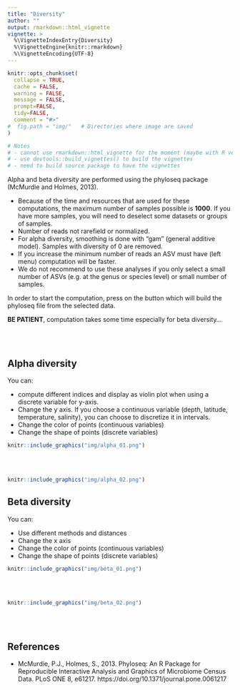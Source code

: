 ```yaml
---
title: "Diversity"
author: ""
output: rmarkdown::html_vignette
vignette: >
  %\VignetteIndexEntry{Diversity}
  %\VignetteEngine{knitr::rmarkdown}
  %\VignetteEncoding{UTF-8}
---
```


```r
knitr::opts_chunk$set(
  collapse = TRUE,
  cache = FALSE,
  warning = FALSE,
  message = FALSE,
  prompt=FALSE,
  tidy=FALSE,
  comment = "#>" 
#  fig.path = "img/"   # Directories where image are saved
)

# Notes
# - cannot use rmarkdown::html_vignette for the moment (maybe with R version 4.0)
# - use devtools::build_vignettes() to build the vignettes
# - need to build source package to have the vignettes
```

Alpha and beta diversity are performed using the phyloseq package (McMurdie and Holmes, 2013).

* Because of the time and resources that are used for these computations, the maximum number of samples possible is **1000**. If you have more samples, you will need to deselect some datasets or groups of samples.
* Number of reads not rarefield or normalized. 
* For alpha diversity, smoothing is done with "gam" (general additive model). Samples with diversity of 0 are removed.
* If you increase the minimum number of reads an ASV must have (left menu) computation will be faster.
* We do not recommend to use these analyses if you only select a small number of ASVs (e.g. at the genus or species level) or small number of samples.

In order to start the computation, press on the button which will build the phyloseq file from the selected data.

**BE PATIENT**, computation takes some time especially for beta diversity... 

<br />
<br />

## Alpha diversity

You can:

* compute different indices and display as violin plot when using a discrete variable for y-axis.
* Change the y axis.  If you choose a continuous variable (depth, latitude, temperature, salinity), you can choose to discretize it in intervals.
* Change the color of points (continuous variables)
* Change the shape of points (discrete variables)


```r
knitr::include_graphics("img/alpha_01.png")
```
<br />
<br />
```r
knitr::include_graphics("img/alpha_02.png")
```

## Beta diversity

You can:

* Use different methods and distances
* Change the x axis
* Change the color of points (continuous variables)
* Change the shape of points (discrete variables)


```r
knitr::include_graphics("img/beta_01.png")
```
<br />
<br />

```r
knitr::include_graphics("img/beta_02.png")
```
<br />
<br />

## References

* McMurdie, P.J., Holmes, S., 2013. Phyloseq: An R Package for Reproducible Interactive Analysis and Graphics of Microbiome Census Data. PLoS ONE 8, e61217. https://doi.org/10.1371/journal.pone.0061217
